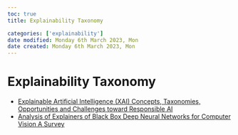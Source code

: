 ```yaml
---
toc: true
title: Explainability Taxonomy

categories: ['explainability']
date modified: Monday 6th March 2023, Mon
date created: Monday 6th March 2023, Mon
---
```


# Explainability Taxonomy


- [Explainable Artificial Intelligence (XAI) Concepts, Taxonomies, Opportunities and Challenges toward Responsible AI](Explainable Artificial Intelligence (XAI) Concepts, Taxonomies, Opportunities and Challenges toward Responsible AI.qmd)
- [Analysis of Explainers of Black Box Deep Neural Networks for Computer Vision A Survey](Analysis of Explainers of Black Box Deep Neural Networks for Computer Vision A Survey.qmd)



